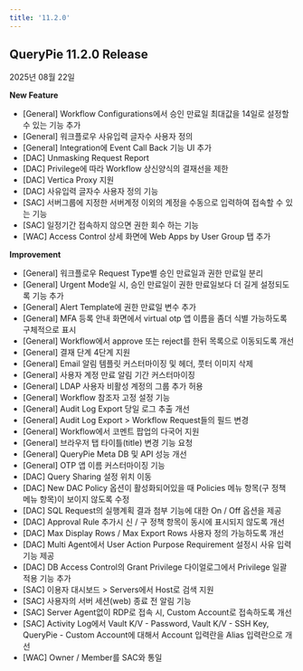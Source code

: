 ```yaml
---
title: '11.2.0'
---
```


## QueryPie 11.2.0 Release

2025년 08월 22일


**New Feature**

* [General] Workflow Configurations에서 승인 만료일 최대값을 14일로 설정할 수 있는 기능 추가
* [General] 워크플로우 사유입력 글자수 사용자 정의
* [General] Integration에 Event Call Back 기능 UI 추가
* [DAC] Unmasking Request Report
* [DAC] Privilege에 따라 Workflow 상신양식의 결재선을 제한 
* [DAC] Vertica Proxy 지원 
* [DAC] 사유입력 글자수 사용자 정의 기능 
* [SAC] 서버그룹에 지정한 서버계정 이외의 계정을 수동으로 입력하여 접속할 수 있는 기능
* [SAC] 일정기간 접속하지 않으면 권한 회수 하는 기능
* [WAC] Access Control 상세 화면에 Web Apps by User Group 탭 추가


**Improvement**

* [General] 워크플로우 Request Type별 승인 만료일과 권한 만료일 분리 
* [General] Urgent Mode일 시, 승인 만료일이 권한 만료일보다 더 길게 설정되도록 기능 추가
* [General] Alert Template에 권한 만료일 변수 추가
* [General] MFA 등록 안내 화면에서 virtual otp 앱 이름을 좀더 식별 가능하도록 구체적으로 표시
* [General] Workflow에서 approve 또는 reject를 한뒤 목록으로 이동되도록 개선
* [General] 결재 단계 4단계 지원
* [General] Email 알림 템플릿 커스터마이징 및 헤더, 풋터 이미지 삭제
* [General] 사용자 계정 만료 알림 기간 커스터마이징
* [General] LDAP 사용자 비활성 계정의 그룹 추가 허용
* [General] Workflow 참조자 고정 설정 기능
* [General] Audit Log Export 당일 로그 추출 개선
* [General] Audit Log Export &gt; Workflow Request들의 필드 변경
* [General] Workflow에서 코멘트 팝업의 다국어 지원
* [General] 브라우저 탭 타이틀(title) 변경 기능 요청
* [General] QueryPie Meta DB 및 API 성능 개선
* [General] OTP 앱 이름 커스터마이징 기능
* [DAC] Query Sharing 설정 위치 이동
* [DAC] New DAC Policy 옵션이 활성화되어있을 때 Policies 메뉴 항목(구 정책 메뉴 항목)이 보이지 않도록 수정
* [DAC] SQL Request의 실행계획 결과 첨부 기능에 대한 On / Off 옵션을 제공 
* [DAC] Approval Rule 추가시 신 / 구 정책 항목이 동시에 표시되지 않도록 개선 
* [DAC] Max Display Rows / Max Export Rows 사용자 정의 가능하도록 개선 
* [DAC] Multi Agent에서 User Action Purpose Requirement 설정시 사유 입력 기능 제공 
* [DAC] DB Access Control의 Grant Privilege 다이얼로그에서 Privilege 일괄 적용 기능 추가 
* [SAC] 이용자 대시보드 &gt; Servers에서 Host로 검색 지원
* [SAC] 사용자의 서버 세션(web) 종료 전 알림 기능
* [SAC] Server Agent없이 RDP로 접속 시, Custom Account로 접속하도록 개선
* [SAC] Activity Log에서 Vault K/V - Password, Vault K/V - SSH Key, QueryPie - Custom Account에 대해서 Account 입력란을 Alias 입력란으로 개선
* [WAC] Owner / Member를 SAC와 통일
